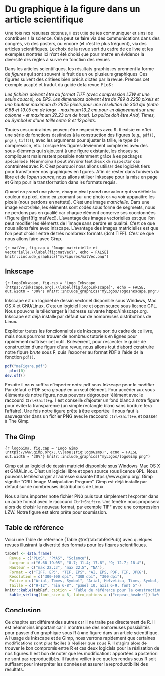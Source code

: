 # Du graphique à la figure dans un article scientifique {#graph4}

\minitoc

Une fois nos résultats obtenus, il est utile de les communiquer et ainsi de contribuer à la science. Cela peut se faire via des communications dans des congrès, via des posters, ou encore (et c’est le plus fréquent), via des articles scientifiques. Le choix de la revue sort du cadre de ce livre et les exemples montrés ici n’ont été choisi que pour mettre en évidence la diversité des règles à suivre en fonction des revues. 

Dans les articles scientifiques, les résultats graphiques prennent la forme de *figures* qui sont souvent le fruit de un ou plusieurs graphiques. Ces figures suivent des critères bien précis dictés par la revue. Prenons cet exemple adapté et traduit du guide de la revue PLoS :

*Les fichiers doivent être au format TIFF (avec compression LZW et une seule couche), ou EPS. Les dimensions doivent être de 789 à 2250 pixels et une hauteur maximum de 2625 pixels pour une résolution de 300 dpi (entre 6.68 et 19.05 cm de large - maximum 13.2 cm pour un alignement sur une colonne - et maximum 22.23 cm de haut). La police doit être Arial, Times, ou Symbol et d'une taille entre 8 et 12 points.*

Toutes ces contraintes peuvent être respectées avec R. Il existe en effet une série de fonctions destinées à la construction des figures (e.g., `pdf()`, `png()`, `tiff()`), avec les arguments pour ajuster la taille, le type de compression, etc. Lorsque les figures deviennent complexes avec des sous-éléments qui s'ajoutent à une figure existante, les choses se compliquent mais restent possible notamment grâce à es packages spécialisés. Néanmoins il peut s'avérer fastidieux de respecter ces contraintes avec R. C'est pourquoi nous allons utiliser des logiciels tiers pour transformer nos graphiques en figures. Afin de rester dans l'univers du libre et de l'*open source*, nous allons utiliser Inkscape pour la mise en page et Gimp pour la transformation dans les formats requis.

Quand on prend une photo, chaque pixel prend une valeur qui va définir la couleur du pixel, donc en zoomant sur une photo on va voir apparaître les pixels (nous perdons en netteté). C'est une image *matricielle*. Dans une image *vectorielle*, les éléments sont codés sous forme de segments, nous ne perdons pas en qualité car chaque élément conserve ses coordonnées (Figure \@ref(fig:matVec)). L'avantage des images vectorielles est que l'on peut modifier les éléments de l'image sans perdre en qualité. C'est ce que nous allons faire avec Inkscape. L'avantage des images matricielles est que l'on peut choisir entre de très nombreux formats (dont TIFF). C'est ce que nous allons faire avec Gimp.

```{r matVec, fig.cap = "Image matricielle et vectorielle.\\label{fig:matVec}", echo = FALSE}
knitr::include_graphics("myFigures/matVec.png")
```

## Inkscape

```{r logoInkscape, fig.cap = "Logo Inkscape (https://inkscape.org).\\label{fig:logoInkscape}", echo = FALSE, out.width = '30%'}
knitr::include_graphics("myLogos/logoInkscape.png")
```

Inkscape est un logiciel de dessin vectoriel disponible sous Windows, Mac OS X et GNU/Linux. C'est un logiciel libre et open source sous licence GPL. Nous pouvons le télécharger à l'adresse suivante https://inkscape.org. Inkscape est déjà installé par défaut sur de nombreuses distributions de Linux. 

Expliciter toutes les fonctionnalités de Inkscape sort du cadre de ce livre, mais nous pourrons trouver de nombreux tutoriels en lignes pour rapidement maîtriser cet outil. Brièvement, pour respecter le guide de construction d'une figure d'une revue, nous allons tout d'abord construire notre figure *brute* sous R, puis l'exporter au format PDF à l'aide de la fonction `pdf()`. 

```r
pdf("maFigure.pdf")
  plot(0)
dev.off()
```

Ensuite il nous suffira d'importer notre pdf sous Inkscape pour le modifier. Par défaut le PDF sera *groupé* en un seul élément. Pour accéder aux sous éléments de notre figure, nous pouvons dégrouper l'élément avec le raccourci `Ctrl+Shift+g`. Il est conseillé d'ajouter un fond blanc à notre figure pour éviter la transparence (un simple rectangle blanc sans bordure fera l'affaire). Une fois notre figure prête à être exportée, il nous faut la sauvegarder dans un fichier PNG avec le raccourci `Ctrl+Shift+e`, et passer à The Gimp.

## The Gimp

```{r logoGimp, fig.cap = "Logo Gimp (https://www.gimp.org/).\\label{fig:logoGimp}", echo = FALSE, out.width = '30%'}
knitr::include_graphics("myLogos/logoGimp.png")
```

Gimp est un logiciel de dessin matriciel disponible sous Windows, Mac OS X et GNU/Linux. C'est un logiciel libre et open source sous licence GPL. Nous pouvons le télécharger à l'adresse suivante https://www.gimp.org/. Gimp signifie "GNU Image Manipulation Program". Gimp est déjà installé par défaut sur de nombreuses distributions de Linux. 

Nous allons importer notre fichier PNG puis tout simplement l'exporter dans un autre format avec le raccourci `Ctrl+Shift+e`. Une fenêtre nous proposera alors de choisir le nouveau format, par exemple TIFF avec une compression LZW. Notre figure est alors prête pour soumission.

## Table de référence

Voici une Table de référence (Table \@ref(tab:tabRefPub)) avec quelques revues illustrant la diversité des formats pour les figures scientifiques. 

```r
tabRef <- data.frame(
  Revue = c("PLoS", "PNAS", "Science"), 
  Largeur = c("6.68-19.05", "8.7; 11.4; 17.8", "9; 12.7; 18.4"), 
  Hauteur = c("max 22.23", "max 22.5", "NA"), 
  Format = c("TIFF, EPS", "TIF, EPS", "AI, EPS, PDF, TIF, JPEG"), 
  Resolution = c("300-600 dpi", "300 dpi", "300 dpi"), 
  Police = c("Arial, Times, Symbol", "Arial, Helvetica, Times, Symbol, Mathematical Pi, European Pi", "Helvetica"), 
  Taille = c("9-12", "min 6-8", "panel 10, axis 6-9, font 5"))
knitr::kable(tabRef, caption = "Table de référence pour la construction des figures.\\label{tab:tabRefPub}") %>%
  kable_styling(font_size = 8, latex_options = c("repeat_header")) %>% column_spec(c(2, 4, 6, 7), width = "5em")
```

## Conclusion

Ce chapitre est différent des autres car il ne traite pas directement de R. Il est néanmoins important car il montre une des nombreuses possibilités pour passer d’un graphique sous R à une figure dans un article scientifique. A l’usage de Inkscape et de Gimp, nous verrons rapidement que certaines modifications sont plus faciles à réaliser que sous R. Il s’agira alors de trouver le bon compromis entre R et ces deux logiciels pour la réalisation de nos figures. Il est bon de noter que les modifications apportées a posteriori ne sont pas reproductibles. Il faudra veiller à ce que les rendus sous R soit suffisant pour interpréter les données et assurer la reproductibilité des résultats. 
